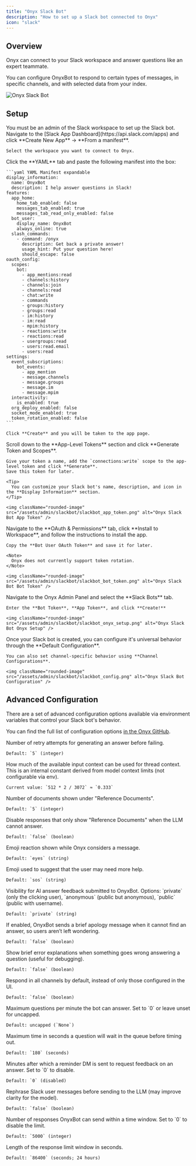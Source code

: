 ```yaml
---
title: "Onyx Slack Bot"
description: "How to set up a Slack bot connected to Onyx"
icon: "slack"
---
```



## Overview

Onyx can connect to your Slack workspace and answer questions like an expert teammate.

You can configure OnyxBot to respond to certain types of messages, in specific channels,
and with selected data from your index.

<img className="rounded-image" src="/assets/admin/slackbot/slackbot_response.png" alt="Onyx Slack Bot" />

## Setup

<Note>
  You must be an admin of the Slack workspace to set up the Slack bot.
</Note>

<Steps>
  <Step title="Create a new Slack App">
    Navigate to the [Slack App Dashboard](https://api.slack.com/apps)
    and click **Create New App** → **From a manifest**.

    Select the workspace you want to connect to Onyx.
  </Step>

  <Step title="Use the YAML manifest">
    Click the **YAML** tab and paste the following manifest into the box:

    ```yaml YAML Manifest expandable
    display_information:
      name: OnyxBot
      description: I help answer questions in Slack!
    features:
      app_home:
        home_tab_enabled: false
        messages_tab_enabled: true
        messages_tab_read_only_enabled: false
      bot_user:
        display_name: OnyxBot
        always_online: true
      slash_commands:
        - command: /onyx
          description: Get back a private answer!
          usage_hint: Put your question here!
          should_escape: false
    oauth_config:
      scopes:
        bot:
          - app_mentions:read
          - channels:history
          - channels:join
          - channels:read
          - chat:write
          - commands
          - groups:history
          - groups:read
          - im:history
          - im:read
          - mpim:history
          - reactions:write
          - reactions:read
          - usergroups:read
          - users:read.email
          - users:read
    settings:
      event_subscriptions:
        bot_events:
          - app_mention
          - message.channels
          - message.groups
          - message.im
          - message.mpim
      interactivity:
        is_enabled: true
      org_deploy_enabled: false
      socket_mode_enabled: true
      token_rotation_enabled: false
    ```

    Click **Create** and you will be taken to the app page.
  </Step>

  <Step title="Generate an App Token">
    Scroll down to the **App-Level Tokens** section and click **Generate Token and Scopes**.

    Give your token a name, add the `connections:write` scope to the app-level token and click **Generate**.
    Save this token for later.

    <Tip>
      You can customize your Slack bot's name, description, and icon in the **Display Information** section.
    </Tip>

    <img className="rounded-image" src="/assets/admin/slackbot/slackbot_app_token.png" alt="Onyx Slack Bot App Token" />
  </Step>

  <Step title="Install the Slack App">
    Navigate to the **OAuth & Permissions** tab, click **Install to Workspace**,
    and follow the instructions to install the app.

    Copy the **Bot User OAuth Token** and save it for later.

    <Note>
      Onyx does not currently support token rotation.
    </Note>

    <img className="rounded-image" src="/assets/admin/slackbot/slackbot_bot_token.png" alt="Onyx Slack Bot Bot Token" />
  </Step>

  <Step title="Setup Onyx for the Slack Bot">
    Navigate to the Onyx Admin Panel and select the **Slack Bots** tab.

    Enter the **Bot Token**, **App Token**, and click **Create!**

    <img className="rounded-image" src="/assets/admin/slackbot/slackbot_onyx_setup.png" alt="Onyx Slack Bot Onyx Setup" />
  </Step>

  <Step title="Configure the Slack Bot's Behavior">
    Once your Slack bot is created, you can configure it's universal behavior through the **Default Configuration**.

    You can also set channel-specific behavior using **Channel Configurations**.

    <img className="rounded-image" src="/assets/admin/slackbot/slackbot_config.png" alt="Onyx Slack Bot Configuration" />
  </Step>
</Steps>

<HowToUseOnyxBot />

## Advanced Configuration

There are a set of advanced configuration options available via environment variables that control your Slack bot's
behavior.

You can find the full list of configuration options [in the Onyx
GitHub](https://github.com/onyx-dot-app/onyx/blob/main/backend/onyx/configs/onyxbot_configs.py).

<AccordionGroup>
  <Accordion title="DANSWER_BOT_NUM_RETRIES">
    Number of retry attempts for generating an answer before failing.

    Default: `5` (integer)
  </Accordion>

  <Accordion title="MAX_THREAD_CONTEXT_PERCENTAGE">
    How much of the available input context can be used for thread context.
    This is an internal constant derived from model context limits (not configurable via env).

    Current value: `512 * 2 / 3072` ≈ `0.333`
  </Accordion>

  <Accordion title="DANSWER_BOT_NUM_DOCS_TO_DISPLAY">
    Number of documents shown under "Reference Documents".

    Default: `5` (integer)
  </Accordion>

  <Accordion title="DANSWER_BOT_DISABLE_DOCS_ONLY_ANSWER">
    Disable responses that only show "Reference Documents" when the LLM cannot answer.

    Default: `false` (boolean)
  </Accordion>

  <Accordion title="DANSWER_REACT_EMOJI">
    Emoji reaction shown while Onyx considers a message.

    Default: `eyes` (string)
  </Accordion>

  <Accordion title="DANSWER_FOLLOWUP_EMOJI">
    Emoji used to suggest that the user may need more help.

    Default: `sos` (string)
  </Accordion>

  <Accordion title="DANSWER_BOT_FEEDBACK_VISIBILITY">
    Visibility for AI answer feedback submitted to OnyxBot. Options: `private` (only the clicking user),
    `anonymous` (public but anonymous), `public` (public with username).

    Default: `private` (string)
  </Accordion>

  <Accordion title="NOTIFY_SLACKBOT_NO_ANSWER">
    If enabled, OnyxBot sends a brief apology message when it cannot find an answer, so users aren’t left wondering.

    Default: `false` (boolean)
  </Accordion>

  <Accordion title="DANSWER_BOT_DISPLAY_ERROR_MSGS">
    Show brief error explanations when something goes wrong answering a question (useful for debugging).

    Default: `false` (boolean)
  </Accordion>

  <Accordion title="DANSWER_BOT_RESPOND_EVERY_CHANNEL">
    Respond in all channels by default, instead of only those configured in the UI.

    Default: `false` (boolean)
  </Accordion>

  <Accordion title="DANSWER_BOT_MAX_QPM">
    Maximum questions per minute the bot can answer. Set to `0` or leave unset for uncapped.

    Default: uncapped (`None`)
  </Accordion>

  <Accordion title="DANSWER_BOT_MAX_WAIT_TIME">
    Maximum time in seconds a question will wait in the queue before timing out.

    Default: `180` (seconds)
  </Accordion>

  <Accordion title="DANSWER_BOT_FEEDBACK_REMINDER">
    Minutes after which a reminder DM is sent to request feedback on an answer. Set to `0` to disable.

    Default: `0` (disabled)
  </Accordion>

  <Accordion title="DANSWER_BOT_REPHRASE_MESSAGE">
    Rephrase Slack user messages before sending to the LLM (may improve clarity for the model).

    Default: `false` (boolean)
  </Accordion>

  <Accordion title="DANSWER_BOT_RESPONSE_LIMIT_PER_TIME_PERIOD">
    Number of responses OnyxBot can send within a time window. Set to `0` to disable the limit.

    Default: `5000` (integer)
  </Accordion>

  <Accordion title="DANSWER_BOT_RESPONSE_LIMIT_TIME_PERIOD_SECONDS">
    Length of the response limit window in seconds.

    Default: `86400` (seconds; 24 hours)
  </Accordion>
</AccordionGroup>
